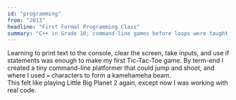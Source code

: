 ```yaml
---
id: "programming"
from: "2013"
headline: "First Formal Programming Class"
summary: "C++ in Grade 10; command-line games before loops were taught."
---
```

Learning to print text to the console, clear the screen, take inputs, and use if statements was enough to make my first Tic-Tac-Toe game.
By term-end I created a tiny command-line platformer that could jump and shoot, and where I used `=` characters to form a kamehameha beam.  
This felt like playing Little Big Planet 2 again, except now I was working with real code.
